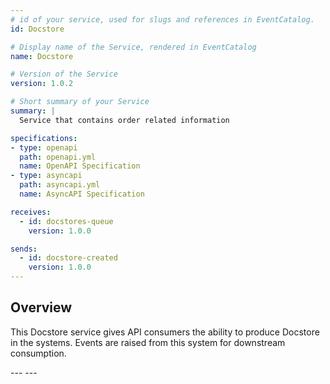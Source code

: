```yaml
---
# id of your service, used for slugs and references in EventCatalog.
id: Docstore

# Display name of the Service, rendered in EventCatalog
name: Docstore

# Version of the Service
version: 1.0.2

# Short summary of your Service
summary: |
  Service that contains order related information

specifications:
- type: openapi
  path: openapi.yml
  name: OpenAPI Specification
- type: asyncapi
  path: asyncapi.yml
  name: AsyncAPI Specification

receives:
  - id: docstores-queue
    version: 1.0.0

sends:
  - id: docstore-created
    version: 1.0.0
---
```


## Overview

This Docstore service gives API consumers the ability to produce Docstore in the systems. Events are raised from this system for downstream consumption.

<NodeGraph />
---
<Schema file="schema.dbml" title="DBML" lang="prisma"/>
---
<Schema file="schema.graphql" title="graphql" lang="graphql"/>